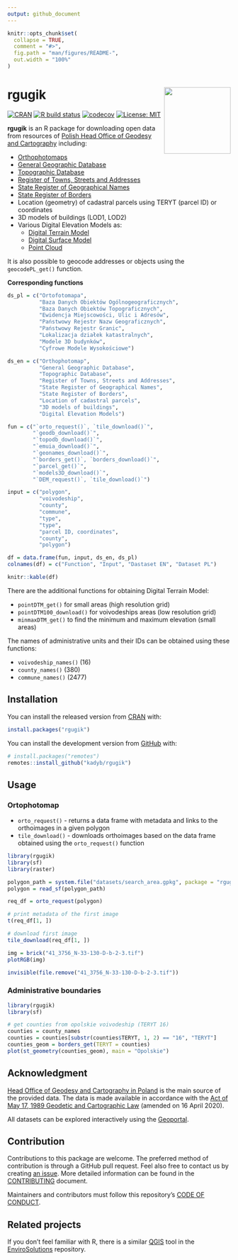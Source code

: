 ```yaml
---
output: github_document
---
```


<!-- README.md is generated from README.Rmd. Please edit that file -->

```r
knitr::opts_chunk$set(
  collapse = TRUE,
  comment = "#>",
  fig.path = "man/figures/README-",
  out.width = "100%"
)
```

# rgugik <img src="man/figures/logo.png" align="right" width="150"/>

<!-- badges: start -->
[![CRAN](http://www.r-pkg.org/badges/version/rgugik)](https://cran.r-project.org/package=rgugik)
[![R build status](https://github.com/kadyb/rgugik/workflows/rcmdcheck/badge.svg)](https://github.com/kadyb/rgugik/actions)
[![codecov](https://codecov.io/gh/kadyb/rgugik/branch/master/graph/badge.svg)](https://codecov.io/gh/kadyb/rgugik)
[![License: MIT](https://img.shields.io/badge/License-MIT-blue.svg)](https://opensource.org/licenses/MIT)
<!-- badges: end -->

**rgugik** is an R package for downloading open data from resources of [Polish Head Office of Geodesy and Cartography](http://www.gugik.gov.pl) including:

  - [Orthophotomaps](http://www.gugik.gov.pl/pzgik/zamow-dane/ortofotomapa)
  - [General Geographic Database](http://www.gugik.gov.pl/pzgik/zamow-dane/baza-danych-obiektow-ogolnogeograficznych)
  - [Topographic Database](http://www.gugik.gov.pl/pzgik/zamow-dane/baza-danych-obiektow-topograficznych-bdot-10k)
  - [Register of Towns, Streets and Addresses](https://emuia.gugik.gov.pl)
  - [State Register of Geographical Names](http://www.gugik.gov.pl/pzgik/zamow-dane/panstwowy-rejestr-nazw-geograficznych)
  - [State Register of Borders](http://www.gugik.gov.pl/pzgik/zamow-dane/panstwowy-rejestr-granic-i-powierzchni-jednostek-podzialow-terytorialnych-kraju)
  - Location (geometry) of cadastral parcels using TERYT (parcel ID) or coordinates
  - 3D models of buildings (LOD1, LOD2)
  - Various Digital Elevation Models as:
    - [Digital Terrain Model](http://www.gugik.gov.pl/pzgik/zamow-dane/numeryczny-model-terenu)
    - [Digital Surface Model](http://www.gugik.gov.pl/pzgik/zamow-dane/numeryczny-model-pokrycia-terenu)
    - [Point Cloud](http://www.gugik.gov.pl/pzgik/zamow-dane/dane-pomiarowe)

It is also possible to geocode addresses or objects using the `geocodePL_get()` function.

**Corresponding functions**

```r
ds_pl = c("Ortofotomapa",
          "Baza Danych Obiektów Ogólnogeograficznych",
          "Baza Danych Obiektów Topograficznych",
          "Ewidencja Miejscowości, Ulic i Adresów",
          "Państwowy Rejestr Nazw Geograficznych",
          "Państwowy Rejestr Granic",
          "Lokalizacja działek katastralnych",
          "Modele 3D budynków",
          "Cyfrowe Modele Wysokościowe")

ds_en = c("Orthophotomap",
          "General Geographic Database",
          "Topographic Database",
          "Register of Towns, Streets and Addresses",
          "State Register of Geographical Names",
          "State Register of Borders",
          "Location of cadastral parcels",
          "3D models of buildings",
          "Digital Elevation Models")

fun = c("`orto_request()`, `tile_download()`",
        "`geodb_download()`",
        "`topodb_download()`",
        "`emuia_download()`",
        "`geonames_download()`",
        "`borders_get()`, `borders_download()`",
        "`parcel_get()`",
        "`models3D_download()`",
        "`DEM_request()`, `tile_download()`")

input = c("polygon",
          "voivodeship",
          "county",
          "commune",
          "type",
          "type",
          "parcel ID, coordinates",
          "county",
          "polygon")

df = data.frame(fun, input, ds_en, ds_pl)
colnames(df) = c("Function", "Input", "Dastaset EN", "Dataset PL")

knitr::kable(df)
```

There are the additional functions for obtaining Digital Terrain Model:

  - `pointDTM_get()` for small areas (high resolution grid)
  - `pointDTM100_download()` for voivodeships areas (low resolution grid)
  - `minmaxDTM_get()` to find the minimum and maximum elevation (small areas)

The names of administrative units and their IDs can be obtained using these functions:

  - `voivodeship_names()` (16)
  - `county_names()` (380)
  - `commune_names()` (2477)

## Installation

You can install the released version from [CRAN](https://cran.r-project.org/) with:

```r
install.packages("rgugik")
```

You can install the development version from [GitHub](https://github.com) with:

```r
# install.packages("remotes")
remotes::install_github("kadyb/rgugik")
```

## Usage

### Ortophotomap
  
- `orto_request()` - returns a data frame with metadata and links to the orthoimages in a given polygon
- `tile_download()` - downloads orthoimages based on the data frame obtained using the `orto_request()` function
  
```r
library(rgugik)
library(sf)
library(raster)

polygon_path = system.file("datasets/search_area.gpkg", package = "rgugik")
polygon = read_sf(polygon_path)

req_df = orto_request(polygon)

# print metadata of the first image
t(req_df[1, ])

# download first image
tile_download(req_df[1, ])

img = brick("41_3756_N-33-130-D-b-2-3.tif")
plotRGB(img)
```

```r
invisible(file.remove("41_3756_N-33-130-D-b-2-3.tif"))
```

### Administrative boundaries

```r
library(rgugik)
library(sf)

# get counties from opolskie voivodeship (TERYT 16)
counties = county_names
counties = counties[substr(counties$TERYT, 1, 2) == "16", "TERYT"]
counties_geom = borders_get(TERYT = counties)
plot(st_geometry(counties_geom), main = "Opolskie")
```

## Acknowledgment

[Head Office of Geodesy and Cartography in Poland](http://www.gugik.gov.pl/) is the main source of the provided data. The data is made available in accordance with the [Act of May 17, 1989 Geodetic and Cartographic Law](http://isap.sejm.gov.pl/isap.nsf/DocDetails.xsp?id=WDU19890300163) (amended on 16 April 2020).

All datasets can be explored interactively using the [Geoportal](https://mapy.geoportal.gov.pl).

## Contribution

Contributions to this package are welcome. 
The preferred method of contribution is through a GitHub pull request. 
Feel also free to contact us by creating [an issue](https://github.com/kadyb/rgugik/issues).
More detailed information can be found in the [CONTRIBUTING](https://github.com/kadyb/rgugik/blob/master/CONTRIBUTING.md) document.

Maintainers and contributors must follow this repository’s [CODE OF CONDUCT](https://github.com/kadyb/rgugik/blob/master/CODE_OF_CONDUCT.md).

## Related projects

If you don't feel familiar with R, there is a similar [QGIS](https://www.qgis.org/en/site/) tool in the [EnviroSolutions](https://github.com/envirosolutionspl) repository.
